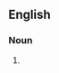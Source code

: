 ==English==

===Noun===
{{head|en|noun form|head=[[string]] [[distance]]s}}

# {{plural of|en|string distance}}